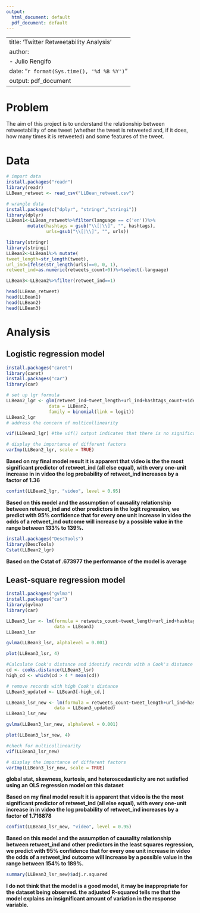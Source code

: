 ```yaml
---
output:
  html_document: default 
  pdf_document: default
---
```


---
title:  'Twitter Retweetability Analysis'
author:
- Julio Rengifo
date: "`r format(Sys.time(), '%d %B %Y')`"
output: pdf_document
---

# Problem
The aim of this project is to understand the relationship between retweetability of one tweet (whether the tweet is retweeted and, if it does, how many times it is retweeted) and some features of the tweet. 


# Data
```r
# import data
install.packages("readr")
library(readr)
LLBean_retweet <- read_csv("LLBean_retweet.csv")

# wrangle data
install.packages(c("dplyr", "stringr","stringi"))
library(dplyr)
LLBean1<-LLBean_retweet%>%filter(language == c('en'))%>%
        mutate(hashtags = gsub("\\[|\\]", "", hashtags), 
               urls=gsub("\\[|\\]", "", urls))

library(stringr)
library(stringi)
LLBean2<-LLBean1%>% mutate(
tweet_length=str_length(tweet),
url_ind=ifelse(str_length(urls)==0, 0, 1),                                             hashtags_count=ifelse(str_length(hashtags)==0,0,stri_count_fixed(hashtags, ",") + 1),
retweet_ind=as.numeric(retweets_count>0))%>%select(-language)

LLBean3<-LLBean2%>%filter(retweet_ind==1) 

head(LLBean_retweet)
head(LLBean1)
head(LLBean2)
head(LLBean3)
```

# Analysis
## Logistic regression model
```r
install.packages("caret")
library(caret)
install.packages("car")
library(car)

# set up lgr formula
LLBean2_lgr <- glm(retweet_ind~tweet_length+url_ind+hashtags_count+video,
                data = LLBean2,
                family = binomial(link = logit))
LLBean2_lgr
# address the concern of multicollinearity 

vif(LLBean2_lgr) #the vif() output indicates that there is no significant multicollinearity.

# display the importance of different factors
varImp(LLBean2_lgr, scale = TRUE)

```

**Based on my final model result it is apparent that video is the  the most significant predictor of retweet_ind (all else equal), with every one-unit increase in in video the log probability of retweet_ind increases by a factor of 1.36**

```r
confint(LLBean2_lgr, "video", level = 0.95)
```


**Based on this model and the assumption of causality relationship between retweet_ind and other predictors in the logit regression, we predict with 95% confidence that for every one unit increase in video the odds of a retweet_ind outcome will increase by a possible value in the range between 133% to 139%.**

```r
install.packages("DescTools")
library(DescTools)
Cstat(LLBean2_lgr)
```

**Based on the Cstat of .673977 the performance of the model is average**

## Least-square regression model
```r
install.packages("gvlma")
install.packages("car")
library(gvlma)
library(car)

LLBean3_lsr <- lm(formula = retweets_count~tweet_length+url_ind+hashtags_count+video, 
                  data = LLBean3)
LLBean3_lsr

gvlma(LLBean3_lsr, alphalevel = 0.001)

plot(LLBean3_lsr, 4)

#Calculate Cook's distance and identify records with a Cook's distance high enough to warrant removing form the dataset
cd <- cooks.distance(LLBean3_lsr)
high_cd <- which(cd > 4 * mean(cd))

# remove records with high Cook's distance
LLBean3_updated <- LLBean3[-high_cd,]

LLBean3_lsr_new <- lm(formula = retweets_count~tweet_length+url_ind+hashtags_count+video, 
                  data = LLBean3_updated)
LLBean3_lsr_new

gvlma(LLBean3_lsr_new, alphalevel = 0.001)

plot(LLBean3_lsr_new, 4)

#check for multicollinearity 
vif(LLBean3_lsr_new)

# display the importance of different factors
varImp(LLBean3_lsr_new, scale = TRUE)
```

**global stat, skewness, kurtosis, and heteroscedasticity are not satisfied using an OLS regression model on this dataset**


**Based on my final model result it is apparent that video is the  the most significant predictor of retweet_ind (all else equal), with every one-unit increase in in video the log probability of retweet_ind increases by a factor of 1.716878**

```r
confint(LLBean3_lsr_new, "video", level = 0.95)
```

**Based on this model and the assumption of causality relationship between retweet_ind and other predictors in the least squares regression, we predict with 95% confidence that for every one unit increase in video the odds of a retweet_ind outcome will increase by a possible value in the range between 154% to 189%.**

```r
summary(LLBean3_lsr_new)$adj.r.squared
```


**I do not think that the model is a good model, it may be inappropriate for the dataset being observed. the adjusted R-squared tells me that the model explains an insignificant amount of variation in the response variable.**

